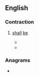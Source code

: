 ==English==

===Contraction===
{{head|en|contraction}}

# {{lb|en|obsolete}} [[shall]] [[be]]
#* {{RQ:Shakespeare Love's Labour's Lost Q1|act=IV|scene=iii|page=45|lines=381–382|passage=Away, away, no time '''ſhalbe''' omitted, / That will [[betime|be time]] and may by vs befitted.}}
#* {{RQ:King James Version|Job|24|20|page=633|column=2|passage=The wombe ſhall forget him, the worme ſhall feed ſweetly on him, hee ſhall be no more remembred, and wickednes '''ſhalbe''' broken as a tree.}}

===Anagrams===
* {{anagrams|en|a=abehls|Hables|belash}}